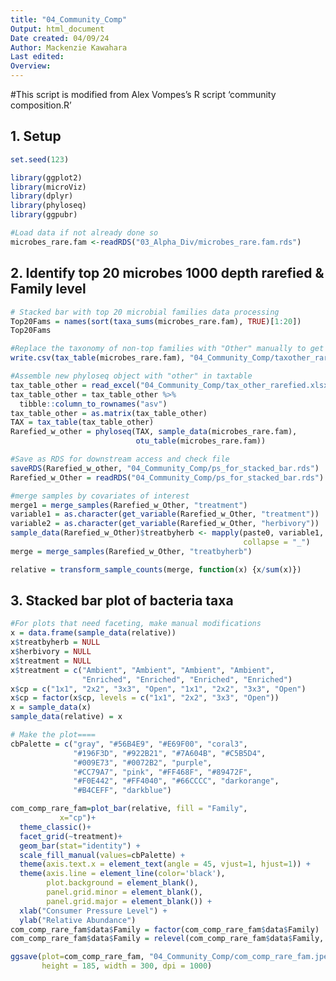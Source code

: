 ```yaml
---
title: "04_Community_Comp"
Output: html_document
Date created: 04/09/24
Author: Mackenzie Kawahara
Last edited:
Overview:
---
```

#This script is modified from Alex Vompes's R script 'community composition.R'

## 1. Setup ##
```r
set.seed(123)

library(ggplot2)
library(microViz)
library(dplyr)
library(phyloseq)
library(ggpubr)

#Load data if not already done so
microbes_rare.fam <-readRDS("03_Alpha_Div/microbes_rare.fam.rds")
```

## 2. Identify top 20 microbes 1000 depth rarefied & Family level ##
```r
# Stacked bar with top 20 microbial families data processing
Top20Fams = names(sort(taxa_sums(microbes_rare.fam), TRUE)[1:20])
Top20Fams

#Replace the taxonomy of non-top families with "Other" manually to get 20 taxa w Other
write.csv(tax_table(microbes_rare.fam), "04_Community_Comp/taxother_rarefied.csv")

#Assemble new phyloseq object with "other" in taxtable
tax_table_other = read_excel("04_Community_Comp/tax_other_rarefied.xlsx")
tax_table_other = tax_table_other %>% 
  tibble::column_to_rownames("asv")
tax_table_other = as.matrix(tax_table_other)
TAX = tax_table(tax_table_other)
Rarefied_w_other = phyloseq(TAX, sample_data(microbes_rare.fam), 
                            otu_table(microbes_rare.fam))

#Save as RDS for downstream access and check file
saveRDS(Rarefied_w_other, "04_Community_Comp/ps_for_stacked_bar.rds")
Rarefied_w_Other = readRDS("04_Community_Comp/ps_for_stacked_bar.rds")
```

```r
#merge samples by covariates of interest
merge1 = merge_samples(Rarefied_w_Other, "treatment")
variable1 = as.character(get_variable(Rarefied_w_Other, "treatment"))
variable2 = as.character(get_variable(Rarefied_w_Other, "herbivory"))
sample_data(Rarefied_w_Other)$treatbyherb <- mapply(paste0, variable1, variable2, 
                                                    collapse = "_")
merge = merge_samples(Rarefied_w_Other, "treatbyherb")

relative = transform_sample_counts(merge, function(x) {x/sum(x)})

```
## 3. Stacked bar plot of bacteria taxa ##
```r
#For plots that need faceting, make manual modifications
x = data.frame(sample_data(relative))
x$treatbyherb = NULL
x$herbivory = NULL
x$treatment = NULL
x$treatment = c("Ambient", "Ambient", "Ambient", "Ambient",
                "Enriched", "Enriched", "Enriched", "Enriched")
x$cp = c("1x1", "2x2", "3x3", "Open", "1x1", "2x2", "3x3", "Open")
x$cp = factor(x$cp, levels = c("1x1", "2x2", "3x3", "Open"))
x = sample_data(x)
sample_data(relative) = x

# Make the plot====
cbPalette = c("gray", "#56B4E9", "#E69F00", "coral3",
              "#196F3D", "#922B21", "#7A604B", "#C5B5D4", 
              "#009E73", "#0072B2", "purple", 
              "#CC79A7", "pink", "#FF468F", "#89472F", 
              "#F0E442", "#FF4040", "#66CCCC", "darkorange", 
              "#B4CEFF", "darkblue")

com_comp_rare_fam=plot_bar(relative, fill = "Family", 
           x="cp")+
  theme_classic()+
  facet_grid(~treatment)+
  geom_bar(stat="identity") + 
  scale_fill_manual(values=cbPalette) + 
  theme(axis.text.x = element_text(angle = 45, vjust=1, hjust=1)) +
  theme(axis.line = element_line(color='black'),
        plot.background = element_blank(),
        panel.grid.minor = element_blank(),
        panel.grid.major = element_blank()) +
  xlab("Consumer Pressure Level") + 
  ylab("Relative Abundance")
com_comp_rare_fam$data$Family = factor(com_comp_rare_fam$data$Family)
com_comp_rare_fam$data$Family = relevel(com_comp_rare_fam$data$Family, "Other")

ggsave(plot=com_comp_rare_fam, "04_Community_Comp/com_comp_rare_fam.jpeg", units = "mm", scale = 0.8,
       height = 185, width = 300, dpi = 1000)
```


